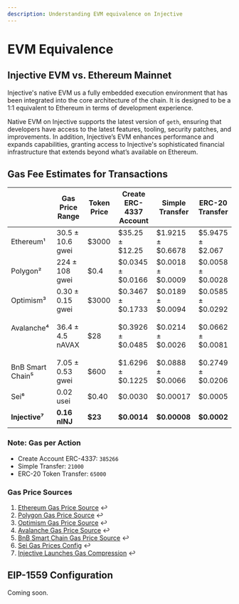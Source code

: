 ```yaml
---
description: Understanding EVM equivalence on Injective
---
```


# EVM Equivalence

## Injective EVM vs. Ethereum Mainnet

Injective's native EVM us a fully embedded execution environment that has been integrated into the core architecture of the chain. It is designed to be a 1:1 equivalent to Ethereum in terms of development experience.

Native EVM on Injective supports the latest version of `geth`, ensuring that developers have access to the latest features, tooling, security patches, and improvements. In addition, Injective’s EVM enhances performance and expands capabilities, granting access to Injective's sophisticated financial infrastructure that extends beyond what’s available on Ethereum.

## Gas Fee Estimates for Transactions

<table data-full-width="false"><thead><tr><th width="131"> </th><th width="162">Gas Price Range</th><th width="121">Token Price</th><th width="234">Create ERC-4337 Account</th><th width="157">Simple Transfer</th><th>ERC-20 Transfer</th></tr></thead><tbody><tr><td>Ethereum¹</td><td>30.5 ± 10.6 gwei</td><td>$3000</td><td>$35.25 ± $12.25</td><td>$1.9215 ± $0.6678</td><td>$5.9475 ± $2.067</td></tr><tr><td>Polygon²</td><td>224 ± 108 gwei</td><td>$0.4</td><td>$0.0345 ± $0.0166</td><td>$0.0018 ± $0.0009</td><td>$0.0058 ± $0.0028</td></tr><tr><td>Optimism³</td><td>0.30 ± 0.15 gwei</td><td>$3000</td><td>$0.3467 ± $0.1733</td><td>$0.0189 ± $0.0094</td><td>$0.0585 ± $0.0292</td></tr><tr><td><p>Avalanche⁴</p><p><br /></p></td><td>36.4 ± 4.5 nAVAX</td><td>$28</td><td>$0.3926 ± $0.0485</td><td>$0.0214 ± $0.0026</td><td>$0.0662 ± $0.0081</td></tr><tr><td>BnB Smart Chain⁵</td><td>7.05 ± 0.53 gwei</td><td>$600</td><td>$1.6296 ± $0.1225</td><td>$0.0888 ± $0.0066</td><td>$0.2749 ± $0.0206</td></tr><tr><td>Sei⁶</td><td>0.02 usei</td><td>$0.40</td><td>$0.0030</td><td>$0.00017</td><td>$0.0005</td></tr><tr><td><strong>Injective⁷</strong></td><td><strong>0.16 nINJ</strong></td><td><strong>$23</strong></td><td><strong>$0.0014</strong></td><td><strong>$0.00008</strong></td><td><strong>$0.0002</strong></td></tr></tbody></table>

### Note: Gas per Action <a href="#note-gas-per-action" id="note-gas-per-action"></a>

* Create Account ERC-4337: `385266`
* Simple Transfer: `21000`
* ERC-20 Token Transfer: `65000`

### Gas Price Sources

1. [Ethereum Gas Price Source](https://etherscan.io/chart/gasprice) ↩︎
2. [Polygon Gas Price Source](https://polygonscan.com/chart/gasprice) ↩︎
3. [Optimism Gas Price Source](https://optimistic.etherscan.io/chart/gasprice) ↩︎
4. [Avalanche Gas Price Source](https://snowtrace.io/insight/leaderboard/gas-tracker) ↩︎
5. [BnB Smart Chain Gas Price Source](https://bscscan.com/chart/gasprice) ↩︎
6. [Sei Gas Prices Config](https://github.com/sei-protocol/chain-registry/blob/main/gas.json) ↩︎
7. [Injective Launches Gas Compression](https://injective.com/blog/injective-unveils-fee-reductions-with-gas-compression/) ↩︎

## EIP-1559 Configuration

Coming soon.

